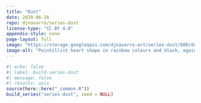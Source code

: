 ```yaml
---
title: "Dust"
date: 2020-06-26
repo: djnavarro/series-dust
license-type: "CC BY 4.0"
appendix-style: none
page-layout: full
image: "https://storage.googleapis.com/djnavarro-art/series-dust/800/dust_07_0.png"
image-alt: "Pointillist heart shape in rainbow colours and black, against a tan background"
---
```

   
::: {.grid}
  
```r
#| echo: false
#| label: build-series-dust
#| message: false
#| results: asis
source(here::here("_common.R"))
build_series("series-dust", seed = NULL)
```
   
:::
   
